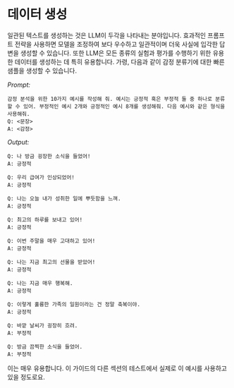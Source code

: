# 데이터 생성
일관된 텍스트를 생성하는 것은 LLM이 두각을 나타내는 분야입니다. 효과적인 프롬프트 전략을 사용하면 모델을 조정하여 보다 우수하고 일관적이며 더욱 사실에 입각한 답변을 생성할 수 있습니다. 또한 LLM은 모든 종류의 실험과 평가를 수행하기 위한 유용한 데이터를 생성하는 데 특히 유용합니다. 가령, 다음과 같이 감정 분류기에 대한 빠른 샘플을 생성할 수 있습니다.

_Prompt:_
```
감정 분석을 위한 10가지 예시를 작성해 줘. 예시는 긍정적 혹은 부정적 둘 중 하나로 분류할 수 있어. 부정적인 예시 2개와 긍정적인 예시 8개를 생성해줘. 다음 예시와 같은 형식을 사용해줘.
Q: <문장>
A: <감정>
```

_Output:_
```
Q: 나 방금 굉장한 소식을 들었어!
A: 긍정적

Q: 우리 급여가 인상되었어!
A: 긍정적

Q: 나는 오늘 내가 성취한 일에 뿌듯함을 느껴.
A: 긍정적

Q: 최고의 하루를 보내고 있어!
A: 긍정적

Q: 이번 주말을 매우 고대하고 있어!
A: 긍정적

Q: 나는 지금 최고의 선물을 받았어!
A: 긍정적

Q: 나는 지금 매우 행복해.
A: 긍정적

Q: 이렇게 훌륭한 가족의 일원이라는 건 정말 축복이야.
A: 긍정적

Q: 바깥 날씨가 굉장히 흐려.
A: 부정적

Q: 방금 끔찍한 소식을 들었어.
A: 부정적
```

이는 매우 유용합니다. 이 가이드의 다른 섹션의 테스트에서 실제로 이 예시를 사용하고 있을 정도로요.
